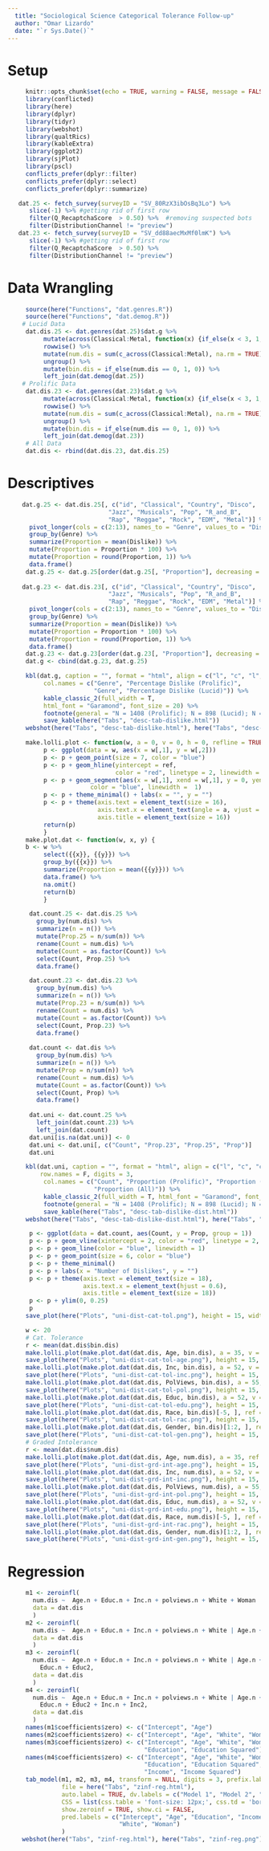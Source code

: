```yaml
---
  title: "Sociological Science Categorical Tolerance Follow-up"
  author: "Omar Lizardo"
  date: "`r Sys.Date()`"
---
```


# Setup
```r
     knitr::opts_chunk$set(echo = TRUE, warning = FALSE, message = FALSE)
     library(conflicted)
     library(here)
     library(dplyr)
     library(tidyr)
     library(webshot)
     library(qualtRics)
     library(kableExtra)
     library(ggplot2)
     library(sjPlot)
     library(pscl)
     conflicts_prefer(dplyr::filter)
     conflicts_prefer(dplyr::select)
     conflicts_prefer(dplyr::summarize)
```

```r
   dat.25 <- fetch_survey(surveyID = "SV_80RzX3ibOsBq3Lo") %>% 
      slice(-1) %>% #getting rid of first row 
      filter(Q_RecaptchaScore  > 0.50) %>%  #removing suspected bots
      filter(DistributionChannel != "preview") 
   dat.23 <- fetch_survey(surveyID = "SV_dd88aecMxMf0lmK") %>% 
      slice(-1) %>% #getting rid of first row 
      filter(Q_RecaptchaScore  > 0.50) %>% 
      filter(DistributionChannel != "preview")
```

# Data Wrangling

```r
     source(here("Functions", "dat.genres.R"))
     source(here("Functions", "dat.demog.R"))
    # Lucid Data
     dat.dis.25 <- dat.genres(dat.25)$dat.g %>%
          mutate(across(Classical:Metal, function(x) {if_else(x < 3, 1, 0)})) %>% 
          rowwise() %>% 
          mutate(num.dis = sum(c_across(Classical:Metal), na.rm = TRUE)) %>% 
          ungroup() %>% 
          mutate(bin.dis = if_else(num.dis == 0, 1, 0)) %>% 
          left_join(dat.demog(dat.25))
    # Prolific Data
     dat.dis.23 <- dat.genres(dat.23)$dat.g %>%
          mutate(across(Classical:Metal, function(x) {if_else(x < 3, 1, 0)})) %>% 
          rowwise() %>% 
          mutate(num.dis = sum(c_across(Classical:Metal), na.rm = TRUE)) %>% 
          ungroup() %>% 
          mutate(bin.dis = if_else(num.dis == 0, 1, 0)) %>% 
          left_join(dat.demog(dat.23))
     # All Data
     dat.dis <- rbind(dat.dis.23, dat.dis.25)
```

# Descriptives

```r
    dat.g.25 <- dat.dis.25[, c("id", "Classical", "Country", "Disco",
                            "Jazz", "Musicals", "Pop", "R_and_B",
                            "Rap", "Reggae", "Rock", "EDM", "Metal")] %>% 
      pivot_longer(cols = c(2:13), names_to = "Genre", values_to = "Dislike") %>% 
      group_by(Genre) %>% 
      summarize(Proportion = mean(Dislike)) %>% 
      mutate(Proportion = Proportion * 100) %>% 
      mutate(Proportion = round(Proportion, 1)) %>% 
      data.frame()
     dat.g.25 <- dat.g.25[order(dat.g.25[, "Proportion"], decreasing = TRUE), ]
     
    dat.g.23 <- dat.dis.23[, c("id", "Classical", "Country", "Disco",
                            "Jazz", "Musicals", "Pop", "R_and_B",
                            "Rap", "Reggae", "Rock", "EDM", "Metal")] %>% 
      pivot_longer(cols = c(2:13), names_to = "Genre", values_to = "Dislike") %>% 
      group_by(Genre) %>% 
      summarize(Proportion = mean(Dislike)) %>% 
      mutate(Proportion = Proportion * 100) %>% 
      mutate(Proportion = round(Proportion, 1)) %>% 
      data.frame()
     dat.g.23 <- dat.g.23[order(dat.g.23[, "Proportion"], decreasing = TRUE), ]
     dat.g <- cbind(dat.g.23, dat.g.25)
```
     
```r
     kbl(dat.g, caption = "", format = "html", align = c("l", "c", "l", "c"), row.names = F,
          col.names = c("Genre", "Percentage Dislike (Prolific)",
                        "Genre", "Percentage Dislike (Lucid)")) %>% 
          kable_classic_2(full_width = T, 
          html_font = "Garamond", font_size = 20) %>% 
          footnote(general = "N = 1408 (Prolific); N = 898 (Lucid); N = 2306 (All)") %>% 
          save_kable(here("Tabs", "desc-tab-dislike.html"))
     webshot(here("Tabs", "desc-tab-dislike.html"), here("Tabs", "desc-tab-dislike.png"))
```

```r
     make.lolli.plot <- function(w, a = 0, v = 0, h = 0, refline = TRUE, ref = 0) {
          p <- ggplot(data = w, aes(x = w[,1], y = w[,2]))
          p <- p + geom_point(size = 7, color = "blue")
          p <- p + geom_hline(yintercept = ref, 
                              color = "red", linetype = 2, linewidth = 1)
          p <- p + geom_segment(aes(x = w[,1], xend = w[,1], y = 0, yend = w[,2]), 
                       color = "blue", linewidth =  1) 
          p <- p + theme_minimal() + labs(x = "", y = "")
          p <- p + theme(axis.text = element_text(size = 16),
                         axis.text.x = element_text(angle = a, vjust = v, hjust = h),
                         axis.title = element_text(size = 16))
          return(p)
          }
     make.plot.dat <- function(w, x, y) {
     b <- w %>% 
          select({{x}}, {{y}}) %>% 
          group_by({{x}}) %>% 
          summarize(Proportion = mean({{y}})) %>% 
          data.frame() %>% 
          na.omit()
          return(b)
          }
```

```r
      dat.count.25 <- dat.dis.25 %>% 
        group_by(num.dis) %>% 
        summarize(n = n()) %>% 
        mutate(Prop.25 = n/sum(n)) %>% 
        rename(Count = num.dis) %>% 
        mutate(Count = as.factor(Count)) %>% 
        select(Count, Prop.25) %>% 
        data.frame()

      dat.count.23 <- dat.dis.23 %>% 
        group_by(num.dis) %>% 
        summarize(n = n()) %>% 
        mutate(Prop.23 = n/sum(n)) %>% 
        rename(Count = num.dis) %>% 
        mutate(Count = as.factor(Count)) %>% 
        select(Count, Prop.23) %>% 
        data.frame()
      
      dat.count <- dat.dis %>% 
        group_by(num.dis) %>% 
        summarize(n = n()) %>% 
        mutate(Prop = n/sum(n)) %>% 
        rename(Count = num.dis) %>% 
        mutate(Count = as.factor(Count)) %>% 
        select(Count, Prop) %>% 
        data.frame()
      
      dat.uni <- dat.count.25 %>% 
        left_join(dat.count.23) %>% 
        left_join(dat.count) 
      dat.uni[is.na(dat.uni)] <- 0
      dat.uni <- dat.uni[, c("Count", "Prop.23", "Prop.25", "Prop")]
      dat.uni
```

```r
     kbl(dat.uni, caption = "", format = "html", align = c("l", "c", "c", "c"), 
         row.names = F, digits = 3,
          col.names = c("Count", "Proportion (Prolific)", "Proportion (Lucid)", 
                        "Proportion (All)")) %>% 
          kable_classic_2(full_width = T, html_font = "Garamond", font_size = 20) %>%
          footnote(general = "N = 1408 (Prolific); N = 898 (Lucid); N = 2306 (All)") %>% 
          save_kable(here("Tabs", "desc-tab-dislike-dist.html")) 
     webshot(here("Tabs", "desc-tab-dislike-dist.html"), here("Tabs", "desc-tab-dislike-dist.png"))
```

```r
      p <- ggplot(data = dat.count, aes(Count, y = Prop, group = 1))
      p <- p + geom_vline(xintercept = 2, color = "red", linetype = 2, linewidth = 1)
      p <- p + geom_line(color = "blue", linewidth = 1) 
      p <- p + geom_point(size = 6, color = "blue")
      p <- p + theme_minimal() 
      p <- p + labs(x = "Number of Dislikes", y = "")
      p <- p + theme(axis.text = element_text(size = 18),
                     axis.text.x = element_text(hjust = 0.6),
                     axis.title = element_text(size = 18))
      p <- p + ylim(0, 0.25)
      p
     save_plot(here("Plots", "uni-dist-cat-tol.png"), height = 15, width = 20)
```

```r
     w <- 20
     # Cat. Tolerance
     r <- mean(dat.dis$bin.dis)
     make.lolli.plot(make.plot.dat(dat.dis, Age, bin.dis), a = 35, v = 1.1, h = 1, ref = r)
     save_plot(here("Plots", "uni-dist-cat-tol-age.png"), height = 15, width = w)
     make.lolli.plot(make.plot.dat(dat.dis, Inc, bin.dis), a = 52, v = 1.1, h = 1, ref = r)
     save_plot(here("Plots", "uni-dist-cat-tol-inc.png"), height = 15, width = w)
     make.lolli.plot(make.plot.dat(dat.dis, PolViews, bin.dis), a = 55, v = 1.1, h = 1, ref = r)
     save_plot(here("Plots", "uni-dist-cat-tol-pol.png"), height = 15, width = w)
     make.lolli.plot(make.plot.dat(dat.dis, Educ, bin.dis), a = 52, v = 1.1, h = 1, ref = r)
     save_plot(here("Plots", "uni-dist-cat-tol-edu.png"), height = 15, width = w)
     make.lolli.plot(make.plot.dat(dat.dis, Race, bin.dis)[-5, ], ref = r) + coord_flip()
     save_plot(here("Plots", "uni-dist-cat-tol-rac.png"), height = 15, width = w)
     make.lolli.plot(make.plot.dat(dat.dis, Gender, bin.dis)[1:2, ], ref = r) + coord_flip()
     save_plot(here("Plots", "uni-dist-cat-tol-gen.png"), height = 15, width = w)
     # Graded Intolerance
     r <- mean(dat.dis$num.dis)
     make.lolli.plot(make.plot.dat(dat.dis, Age, num.dis), a = 35, ref = r)
     save_plot(here("Plots", "uni-dist-grd-int-age.png"), height = 15, width = w)
     make.lolli.plot(make.plot.dat(dat.dis, Inc, num.dis), a = 52, v = 1.1, h = 1, ref = r)
     save_plot(here("Plots", "uni-dist-grd-int-inc.png"), height = 15, width = w)
     make.lolli.plot(make.plot.dat(dat.dis, PolViews, num.dis), a = 55, v = 1.1, h = 1, ref = r)
     save_plot(here("Plots", "uni-dist-grd-int-pol.png"), height = 15, width = w)
     make.lolli.plot(make.plot.dat(dat.dis, Educ, num.dis), a = 52, v = 1.1, h = 1, ref = r)
     save_plot(here("Plots", "uni-dist-grd-int-edu.png"), height = 15, width = w)
     make.lolli.plot(make.plot.dat(dat.dis, Race, num.dis)[-5, ], ref = r) + coord_flip()
     save_plot(here("Plots", "uni-dist-grd-int-rac.png"), height = 15, width = w)
     make.lolli.plot(make.plot.dat(dat.dis, Gender, num.dis)[1:2, ], ref = r) + coord_flip()
     save_plot(here("Plots", "uni-dist-grd-int-gen.png"), height = 15, width = w)
```


# Regression
```r
     m1 <- zeroinfl(
       num.dis ~  Age.n + Educ.n + Inc.n + polviews.n + White + Woman | Age.n, 
       data = dat.dis
       )
     m2 <- zeroinfl(
       num.dis ~  Age.n + Educ.n + Inc.n + polviews.n + White | Age.n + White + Woman, 
       data = dat.dis
       )
     m3 <- zeroinfl(
       num.dis ~  Age.n + Educ.n + Inc.n + polviews.n + White | Age.n + White + Woman +
         Educ.n + Educ2, 
       data = dat.dis
       )
     m4 <- zeroinfl(
       num.dis ~  Age.n + Educ.n + Inc.n + polviews.n + White | Age.n + White +  Woman +
         Educ.n + Educ2 + Inc.n + Inc2, 
       data = dat.dis
       )
     names(m1$coefficients$zero) <- c("Intercept", "Age")
     names(m2$coefficients$zero) <- c("Intercept", "Age", "White", "Woman")
     names(m3$coefficients$zero) <- c("Intercept", "Age", "White", "Woman",
                                      "Education", "Education Squared")
     names(m4$coefficients$zero) <- c("Intercept", "Age", "White", "Woman",
                                      "Education", "Education Squared", 
                                      "Income", "Income Squared")
     tab_model(m1, m2, m3, m4, transform = NULL, digits = 3, prefix.labels = "none",
               file = here("Tabs", "zinf-reg.html"), 
               auto.label = TRUE, dv.labels = c("Model 1", "Model 2", "Model 3", "Model 4"), 
               CSS = list(css.table = 'font-size: 12px;', css.td = 'border-bottom: 0px;'), 
               show.zeroinf = TRUE, show.ci = FALSE,
               pred.labels = c("Intercept", "Age", "Education", "Income", "Pol. Liberalism", 
                               "White", "Woman")
               )
    webshot(here("Tabs", "zinf-reg.html"), here("Tabs", "zinf-reg.png"))

```



